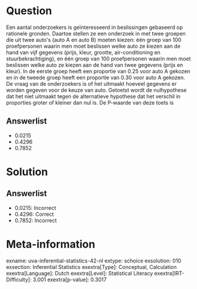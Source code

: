 Question
========

Een aantal onderzoekers is geïnteresseerd in beslissingen gebaseerd op
rationele gronden. Daartoe stellen ze een onderzoek in met twee groepen
die uit twee auto\'s (auto A en auto B) moeten kiezen: één groep van 100
proefpersonen waarin men moet beslissen welke auto ze kiezen aan de hand
van vijf gegevens (prijs, kleur, grootte, air-conditioning en
stuurbekrachtiging), en één groep van 100 proefpersonen waarin men moet
beslissen welke auto ze kiezen aan de hand van twee gegevens (prijs en
kleur). In de eerste groep heeft een proportie van 0.25 voor auto A
gekozen en in de tweede groep heeft een proportie van 0.30 voor auto A
gekozen. De vraag van de onderzoekers is of het uitmaakt hoeveel
gegevens er worden gegeven voor de keuze van auto. Getoetst wordt de
nulhypothese dat het niet uitmaakt tegen de alternatieve hypothese dat
het verschil in proporties groter of kleiner dan nul is. De P-waarde van
deze toets is

Answerlist
----------

* 0.0215
* 0.4296
* 0.7852

Solution
========

Answerlist
----------

* 0.0215: Incorrect
* 0.4296: Correct
* 0.7852: Incorrect

Meta-information
================
exname: uva-inferential-statistics-42-nl
extype: schoice
exsolution: 010
exsection: Inferential Statistics
exextra[Type]: Conceptual, Calculation
exextra[Language]: Dutch
exextra[Level]: Statistical Literacy
exextra[IRT-Difficulty]: 3.001
exextra[p-value]: 0.3017
